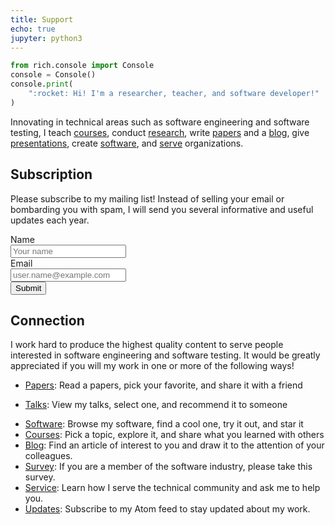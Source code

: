 ```yaml
---
title: Support
echo: true
jupyter: python3
---
```


```python
from rich.console import Console
console = Console()
console.print(
    ":rocket: Hi! I'm a researcher, teacher, and software developer!"
)
```

Innovating in technical areas such as software engineering and software testing,
I teach [courses](teaching/index.qmd), conduct [research](research/index.qmd),
write [papers](research/papers/index.qmd) and a [blog](blog/index.qmd), give
[presentations](research/presentations/index.qmd), create
[software](software/index.qmd), and [serve](service/index.qmd) organizations.

## Subscription

Please subscribe to my mailing list! Instead of selling your email or bombarding you with spam, I will send you several
informative and useful updates each year. <br>

```{=html}
<form name="mailinglist" method="POST" action="/emailthanks/" netlify-honeypot="bot-field" netlify>

  <!-- Request the name -->
  <div class="form-group">
    <label for="name">Name</label >
    <div class="row">
      <div class="col">
        <input type="text" class="form-control" name="name" id="name" placeholder="Your name" required>
      </div>
    </div>
  </div>

  <!-- Request the email -->
  <div class="form-group">
    <label for="reply_to">Email</label>
    <div class="row">
      <div class="col">
        <input type="email" class="form-control" name="reply_to" id="reply_to" placeholder="user.name@example.com" required>
      </div>
    </div>
  </div>

  <!-- Display the button -->
  <!-- Transmit a hidden field for spam detection -->
  <div class="form-group">
  <button type="submit" class="btn btn-info">Submit</button>
  <input type="hidden" name="bot-field"/>
  </div>

</form>
```

## Connection

I work hard to produce the highest quality content to serve people interested in
software engineering and software testing. It would be greatly appreciated if
you will my work in one or more of the following ways!

<ul>

<li><p><a href="/research/papers/">Papers</a>:
Read a papers, pick your favorite, and share it with a friend</li></p>

<li><p><a href="/research/presentations/">Talks</a>:
View my talks, select one, and recommend it to someone</li></p>

<li><a href="/software/">Software</a>:
Browse my software, find a cool one, try it out, and star it</li>

<li><a href="/teaching/">Courses</a>:
Pick a topic, explore it, and share what you learned with others</li>

<li><a href="/blog/">Blog</a>:
Find an article of interest to you and draw it to the attention of your colleagues.</li>

<li><a href="/seed/">Survey</a>:
If you are a member of the software industry, please take this survey.</li>

<li><a href="/service/">Service</a>:
Learn how I serve the technical community and ask me to help you.</li>

<li><a href="feed/index.xml">Updates</a>:
Subscribe to my Atom feed to stay updated about my work.</li>

</ul>
